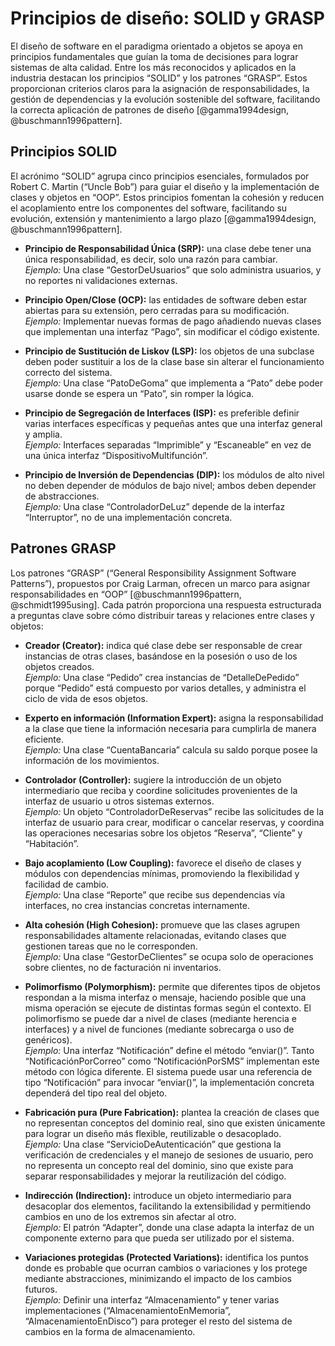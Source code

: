 # Principios de diseño: SOLID y GRASP

El diseño de software en el paradigma orientado a objetos se apoya en principios fundamentales que guían la toma de decisiones para lograr sistemas de alta calidad. Entre los más reconocidos y aplicados en la industria destacan los principios "SOLID" y los patrones "GRASP". Estos proporcionan criterios claros para la asignación de responsabilidades, la gestión de dependencias y la evolución sostenible del software, facilitando la correcta aplicación de patrones de diseño [@gamma1994design, @buschmann1996pattern].

## Principios SOLID

El acrónimo "SOLID" agrupa cinco principios esenciales, formulados por Robert C. Martin ("Uncle Bob") para guiar el diseño y la implementación de clases y objetos en "OOP". Estos principios fomentan la cohesión y reducen el acoplamiento entre los componentes del software, facilitando su evolución, extensión y mantenimiento a largo plazo [@gamma1994design, @buschmann1996pattern].

- **Principio de Responsabilidad Única (SRP):** una clase debe tener una única responsabilidad, es decir, solo una razón para cambiar.  
  _Ejemplo:_ Una clase "GestorDeUsuarios" que solo administra usuarios, y no reportes ni validaciones externas.

- **Principio Open/Close (OCP):** las entidades de software deben estar abiertas para su extensión, pero cerradas para su modificación.  
  _Ejemplo:_ Implementar nuevas formas de pago añadiendo nuevas clases que implementan una interfaz "Pago", sin modificar el código existente.

- **Principio de Sustitución de Liskov (LSP):** los objetos de una subclase deben poder sustituir a los de la clase base sin alterar el funcionamiento correcto del sistema.  
  _Ejemplo:_ Una clase "PatoDeGoma" que implementa a "Pato" debe poder usarse donde se espera un "Pato", sin romper la lógica.

- **Principio de Segregación de Interfaces (ISP):** es preferible definir varias interfaces específicas y pequeñas antes que una interfaz general y amplia.  
  _Ejemplo:_ Interfaces separadas "Imprimible" y "Escaneable" en vez de una única interfaz "DispositivoMultifunción".

- **Principio de Inversión de Dependencias (DIP):** los módulos de alto nivel no deben depender de módulos de bajo nivel; ambos deben depender de abstracciones.  
  _Ejemplo:_ Una clase "ControladorDeLuz" depende de la interfaz "Interruptor", no de una implementación concreta.

## Patrones GRASP

Los patrones "GRASP" ("General Responsibility Assignment Software Patterns"), propuestos por Craig Larman, ofrecen un marco para asignar responsabilidades en "OOP" [@buschmann1996pattern, @schmidt1995using]. Cada patrón proporciona una respuesta estructurada a preguntas clave sobre cómo distribuir tareas y relaciones entre clases y objetos:

- **Creador (Creator):** indica qué clase debe ser responsable de crear instancias de otras clases, basándose en la posesión o uso de los objetos creados.  
  _Ejemplo:_ Una clase "Pedido" crea instancias de "DetalleDePedido" porque "Pedido" está compuesto por varios detalles, y administra el ciclo de vida de esos objetos.

- **Experto en información (Information Expert):** asigna la responsabilidad a la clase que tiene la información necesaria para cumplirla de manera eficiente.  
  _Ejemplo:_ Una clase "CuentaBancaria" calcula su saldo porque posee la información de los movimientos.

- **Controlador (Controller):** sugiere la introducción de un objeto intermediario que reciba y coordine solicitudes provenientes de la interfaz de usuario u otros sistemas externos.  
  _Ejemplo:_ Un objeto "ControladorDeReservas" recibe las solicitudes de la interfaz de usuario para crear, modificar o cancelar reservas, y coordina las operaciones necesarias sobre los objetos "Reserva", "Cliente" y "Habitación".

- **Bajo acoplamiento (Low Coupling):** favorece el diseño de clases y módulos con dependencias mínimas, promoviendo la flexibilidad y facilidad de cambio.  
  _Ejemplo:_ Una clase "Reporte" que recibe sus dependencias vía interfaces, no crea instancias concretas internamente.

- **Alta cohesión (High Cohesion):** promueve que las clases agrupen responsabilidades altamente relacionadas, evitando clases que gestionen tareas que no le corresponden.  
  _Ejemplo:_ Una clase "GestorDeClientes" se ocupa solo de operaciones sobre clientes, no de facturación ni inventarios.

- **Polimorfismo (Polymorphism):** permite que diferentes tipos de objetos respondan a la misma interfaz o mensaje, haciendo posible que una misma operación se ejecute de distintas formas según el contexto. El polimorfismo se puede dar a nivel de clases (mediante herencia e interfaces) y a nivel de funciones (mediante sobrecarga o uso de genéricos).  
  _Ejemplo:_ Una interfaz "Notificación" define el método "enviar()". Tanto "NotificaciónPorCorreo" como "NotificaciónPorSMS" implementan este método con lógica diferente. El sistema puede usar una referencia de tipo "Notificación" para invocar "enviar()", la implementación concreta dependerá del tipo real del objeto.

- **Fabricación pura (Pure Fabrication):** plantea la creación de clases que no representan conceptos del dominio real, sino que existen únicamente para lograr un diseño más flexible, reutilizable o desacoplado.  
  _Ejemplo:_ Una clase "ServicioDeAutenticación" que gestiona la verificación de credenciales y el manejo de sesiones de usuario, pero no representa un concepto real del dominio, sino que existe para separar responsabilidades y mejorar la reutilización del código.

- **Indirección (Indirection):** introduce un objeto intermediario para desacoplar dos elementos, facilitando la extensibilidad y permitiendo cambios en uno de los extremos sin afectar al otro.  
  _Ejemplo:_ El patrón "Adapter", donde una clase adapta la interfaz de un componente externo para que pueda ser utilizado por el sistema.

- **Variaciones protegidas (Protected Variations):** identifica los puntos donde es probable que ocurran cambios o variaciones y los protege mediante abstracciones, minimizando el impacto de los cambios futuros.  
  _Ejemplo:_ Definir una interfaz "Almacenamiento" y tener varias implementaciones ("AlmacenamientoEnMemoria", "AlmacenamientoEnDisco") para proteger el resto del sistema de cambios en la forma de almacenamiento.